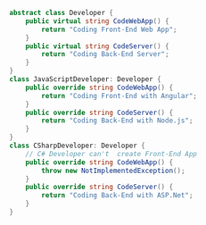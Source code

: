 ```csharp
abstract class Developer {
	public virtual string CodeWebApp() {
		return "Coding Front-End Web App";
	}
	public virtual string CodeServer() {
		return "Coding Back-End Server";
	}
}
class JavaScriptDeveloper: Developer {
	public override string CodeWebApp() {
		return "Coding Front-End with Angular";
	}
	public override string CodeServer() {
		return "Coding Back-End with Node.js";
	}
}
class CSharpDeveloper: Developer {
	// C# Developer can't  create Front-End App
	public override string CodeWebApp() {
		throw new NotImplementedException();
	}
	public override string CodeServer() {
		return "Coding Back-End with ASP.Net";
	}
}
```